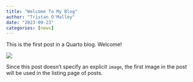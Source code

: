 ```yaml
---
title: "Welcome To My Blog"
author: "Tristan O'Malley"
date: "2023-09-23"
categories: [news]
---
```


This is the first post in a Quarto blog. Welcome!

![](thumbnail.jpg)

Since this post doesn't specify an explicit `image`, the first image in the post will be used in the listing page of posts.
